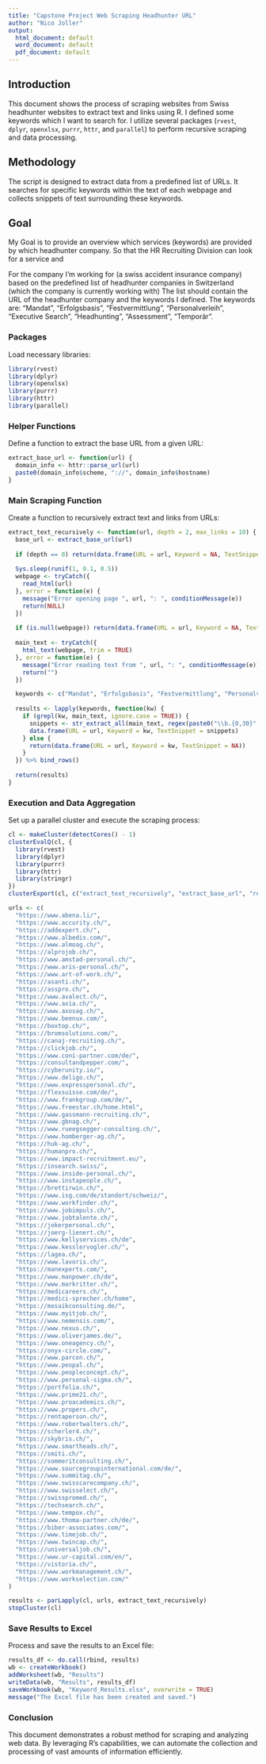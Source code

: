```yaml
---
title: "Capstone Project Web Scraping Headhunter URL"
author: "Nico Joller"
output:
  html_document: default
  word_document: default
  pdf_document: default
---
```


## Introduction

This document shows the process of scraping websites from Swiss headhunter websites to extract text and links using R. I defined some keywords which I want to search for. I utilize several packages (`rvest`, `dplyr`, `openxlsx`, `purrr`, `httr`, and `parallel`) to perform recursive scraping and data processing.

## Methodology

The script is designed to extract data from a predefined list of URLs. It searches for specific keywords within the text of each webpage and collects snippets of text surrounding these keywords.

## Goal

My Goal is to provide an overview which services (keywords) are provided by which headhunter company. So that the HR Recruiting Division can look for a service and 

For the company I'm working for (a swiss accident insurance company) based on the predefined list of headhunter companies in Switzerland (which the company is currently working with) The list should contain the URL of the headhunter company and the keywords I defined. The keywords are: "Mandat", "Erfolgsbasis", "Festvermittlung", "Personalverleih", "Executive Search", "Headhunting", "Assessment", "Temporär".

### Packages

Load necessary libraries:

```r
library(rvest)
library(dplyr)
library(openxlsx)
library(purrr)
library(httr)
library(parallel)
```

### Helper Functions
Define a function to extract the base URL from a given URL:
```r
extract_base_url <- function(url) {
  domain_info <- httr::parse_url(url)
  paste0(domain_info$scheme, "://", domain_info$hostname)
}
```

### Main Scraping Function
Create a function to recursively extract text and links from URLs:
```r
extract_text_recursively <- function(url, depth = 2, max_links = 10) {
  base_url <- extract_base_url(url)
  
  if (depth == 0) return(data.frame(URL = url, Keyword = NA, TextSnippet = NA))
  
  Sys.sleep(runif(1, 0.1, 0.5))
  webpage <- tryCatch({
    read_html(url)
  }, error = function(e) {
    message("Error opening page ", url, ": ", conditionMessage(e))
    return(NULL)
  })
  
  if (is.null(webpage)) return(data.frame(URL = url, Keyword = NA, TextSnippet = NA))
  
  main_text <- tryCatch({
    html_text(webpage, trim = TRUE)
  }, error = function(e) {
    message("Error reading text from ", url, ": ", conditionMessage(e))
    return("")
  })

  keywords <- c("Mandat", "Erfolgsbasis", "Festvermittlung", "Personalverleih", "Executive Search", "Headhunting", "Assessment", "Temporär")
  
  results <- lapply(keywords, function(kw) {
    if (grepl(kw, main_text, ignore.case = TRUE)) {
      snippets <- str_extract_all(main_text, regex(paste0("\\b.{0,30}", kw, ".{0,30}\\b"), ignore_case = TRUE))[[1]]
      data.frame(URL = url, Keyword = kw, TextSnippet = snippets)
    } else {
      return(data.frame(URL = url, Keyword = kw, TextSnippet = NA))
    }
  }) %>% bind_rows()
  
  return(results)
}
```

### Execution and Data Aggregation
Set up a parallel cluster and execute the scraping process:
```r
cl <- makeCluster(detectCores() - 1)
clusterEvalQ(cl, {
  library(rvest)
  library(dplyr)
  library(purrr)
  library(httr)
  library(stringr)
})
clusterExport(cl, c("extract_text_recursively", "extract_base_url", "read_html", "html_text", "grepl", "Sys.sleep"))

urls <- c(
  "https://www.abena.li/",
  "https://www.accurity.ch/",
  "https://addexpert.ch/",
  "https://www.albedis.com/",
  "https://www.almoag.ch/",
  "https://alprojob.ch/",
  "https://www.amstad-personal.ch/",
  "https://www.aris-personal.ch/",
  "https://www.art-of-work.ch/",
  "https://asanti.ch/",
  "https://asspro.ch/",
  "https://www.avalect.ch/",
  "https://www.axia.ch/",
  "https://www.axosag.ch/",
  "https://www.beenux.com/",
  "https://boxtop.ch/",
  "https://bromsolutions.com/",
  "https://canaj-recruiting.ch/",
  "https://clickjob.ch/",
  "https://www.coni-partner.com/de/",
  "https://consultandpepper.com/",
  "https://cyberunity.io/",
  "https://www.deligo.ch/",
  "https://www.expresspersonal.ch/",
  "https://flexsuisse.com/de/",
  "https://www.frankgroup.com/de/",
  "https://www.freestar.ch/home.html",
  "https://www.gassmann-recruiting.ch/",
  "https://www.gbnag.ch/",
  "https://www.rueegsegger-consulting.ch/",
  "https://www.homberger-ag.ch/",
  "https://huk-ag.ch/",
  "https://humanpro.ch/",
  "https://www.impact-recruitment.eu/",
  "https://insearch.swiss/",
  "https://www.inside-personal.ch/",
  "https://www.instapeople.ch/",
  "https://brettirwin.ch/",
  "https://www.isg.com/de/standort/schweiz/",
  "https://www.workfinder.ch/",
  "https://www.jobimpuls.ch/",
  "https://www.jobtalente.ch/",
  "https://jokerpersonal.ch/",
  "https://joerg-lienert.ch/",
  "https://www.kellyservices.ch/de",
  "https://www.kesslervogler.ch/",
  "https://lagea.ch/",
  "https://www.lavoris.ch/",
  "https://manexperts.com/",
  "https://www.manpower.ch/de",
  "https://www.markritter.ch/",
  "https://medicareers.ch/",
  "https://medici-sprecher.ch/home",
  "https://mosaikconsulting.de/",
  "https://www.myitjob.ch/",
  "https://www.nemensis.com/",
  "https://www.nexus.ch/",
  "https://www.oliverjames.de/",
  "https://www.oneagency.ch/",
  "https://onyx-circle.com/",
  "https://www.parcon.ch/",
  "https://www.peopal.ch/",
  "https://www.peopleconcept.ch/",
  "https://www.personal-sigma.ch/",
  "https://portfolia.ch/",
  "https://www.prime21.ch/",
  "https://www.proacademics.ch/",
  "https://www.propers.ch/",
  "https://rentaperson.ch/",
  "https://www.robertwalters.ch/",
  "https://scherler4.ch/",
  "https://skybris.ch/",
  "https://www.smartheads.ch/",
  "https://smiti.ch/",
  "https://sommeritconsulting.ch/",
  "https://www.sourcegroupinternational.com/de/",
  "https://www.summitag.ch/",
  "https://www.swisscarecompany.ch/",
  "https://www.swisselect.ch/",
  "https://swisspromed.ch/",
  "https://techsearch.ch/",
  "https://www.tempox.ch/",
  "https://www.thoma-partner.ch/de/",
  "https://biber-associates.com/",
  "https://www.timejob.ch/",
  "https://www.twincap.ch/",
  "https://universaljob.ch/",
  "https://www.ur-capital.com/en/",
  "https://vistoria.ch/",
  "https://www.workmanagement.ch/",
  "https://www.workselection.com/"
)

results <- parLapply(cl, urls, extract_text_recursively)
stopCluster(cl)
```

### Save Results to Excel
Process and save the results to an Excel file:
```r
results_df <- do.call(rbind, results)
wb <- createWorkbook()
addWorksheet(wb, "Results")
writeData(wb, "Results", results_df)
saveWorkbook(wb, "Keyword_Results.xlsx", overwrite = TRUE)
message("The Excel file has been created and saved.")
```

### Conclusion
This document demonstrates a robust method for scraping and analyzing web data. By leveraging R's capabilities, we can automate the collection and processing of vast amounts of information efficiently.